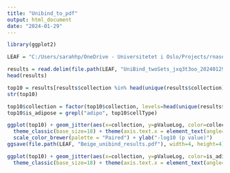 ---
title: "Unibind_to_pdf"
output: html_document
date: "2024-01-29"
---

```{r}
library(ggplot2)
```


```{r}
LEAF = "C:/Users/sarahhp/OneDrive - Universitetet i Oslo/Projects/rnaseq/beige_rnaseq_jul22/31_leafcutter/promoter_binding/"

results = read.delim(file.path(LEAF, "UniBind_twoSets_jxq3t3oo_20240129/allEnrichments.tsv"))
head(results)
```

```{r}
top10 = results[results$collection %in% head(unique(results$collection), n=10),]
str(top10)

top10$collection = factor(top10$collection, levels=head(unique(results$collection), n=10))
top10$is_adipose = grepl("adipo", top10$cellType)
```

```{r}
ggplot(top10) + geom_jitter(aes(x=collection, y=pValueLog, color=collection), show.legend = F, size=2) + 
  theme_classic(base_size=18) + theme(axis.text.x = element_text(angle=45, hjust=1), axis.title.x = element_blank()) +
  scale_color_brewer(palette = "Paired") + ylab("-log10 (p value)")
ggsave(file.path(LEAF, "Beige_unibind_results.pdf"), width=4, height=4)

ggplot(top10) + geom_jitter(aes(x=collection, y=pValueLog, color=is_adipose)) + 
  theme_classic(base_size=18) + theme(axis.text.x = element_text(angle=45, hjust=1)) 
```


